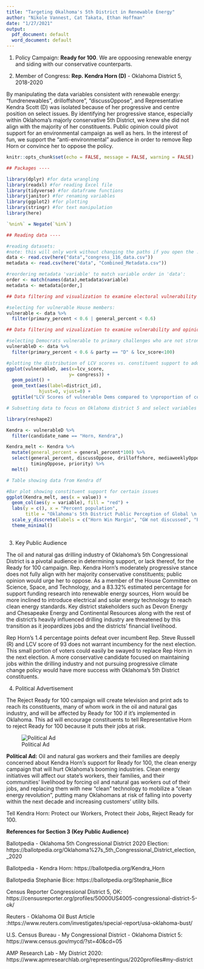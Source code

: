 ```yaml
---
title: "Targeting Okalhoma's 5th District in Renewable Energy"
author: "Nikole Vannest, Cat Takata, Ethan Hoffman"
date: "1/27/2021"
output:
  pdf_document: default
  word_document: default
---
```



1. Policy Campaign: **Ready for 100**. We are oppoosing renewable energy and siding with our conservative counterparts. 



2. Member of Congress: **Rep. Kendra Horn (D)** - Oklahoma District 5, 2018-2020

By manipulating the data variables consistent with renewable energy: "fundrenewables", drilloffshore", "discussOppose", and  Representative Kendra Scott (D) was isolated because of her progressive and centre position on select issues. By identifying her progressive stance, especially within Oklahoma's majorly conservative 5th District, we knew she did not align with the majority of her constituents. Public opinion could pivot support for an environmental campaign as well as hers. In the interest of fun, we support the "anti-environmental" audience in order to remove Rep Horn or convince her to oppose the policy.  


```r
knitr::opts_chunk$set(echo = FALSE, message = FALSE, warning = FALSE)

## Packages ----

library(dplyr) #for data wrangling
library(readxl) #for reading Excel file
library(tidyverse) #for dataframe functions
library(janitor) #for renaming variables
library(ggplot2) #for plotting
library(stringr) #for text manipulation
library(here)

`%nin%` = Negate(`%in%`)

## Reading data ----

#reading datasets:
#note: this will only work without changing the paths if you open the .Rproj file
data <- read.csv(here("data","congress_116_data.csv"))
metadata <- read.csv(here("data", "Combined_Metadata.csv"))
```

```r
#reordering metadata 'variable' to match variable order in 'data':
order <- match(names(data),metadata$variable)
metadata <- metadata[order,]

## Data filtering and visualization to examine electoral vulnerability ----

#selecting for vulnerable House members:
vulnerable <- data %>%
  filter(primary_percent < 0.6 | general_percent < 0.6)
```

```r
## Data filtering and vizualization to examine vulnerability and opinion ----

#selecting Democrats vulnerable to primary challenges who are not strongest possible environmentalists:
vulnerableD <- data %>%
  filter(primary_percent < 0.6 & party == "D" & lcv_score<100)

#plotting the distribution of LCV scores vs. constituent support to address climate:
ggplot(vulnerableD, aes(x=lcv_score, 
                       y= congress)) + 
  geom_point() +
  geom_text(aes(label=district_id),
            hjust=0, vjust=0) +
  ggtitle("LCV Scores of vulnerable Dems compared to \nproportion of constituents that want more action from Congress")


```

```r
# Subsetting data to focus on Oklahoma district 5 and select variables

library(reshape2)

Kendra <- vulnerableD %>% 
  filter(candidate_name == "Horn, Kendra",)

Kendra_melt <- Kendra %>% 
  mutate(general_percent = general_percent*100) %>% 
  select(general_percent, discussOppose, drilloffshore, mediaweeklyOppose, 
         timingOppose, priority) %>% 
  melt()

# Table showing data from Kendra df

#Bar plot showing constituent support for certain issues
ggplot(Kendra_melt, aes(x = value)) + 
  geom_col(aes(y = variable), fill = "red") +
  labs(y = c(), x = "Percent population",
       title = "Oklahoma's 5th District Public Perception of Global \n Warming as a Threat") +
  scale_y_discrete(labels = c("Horn Win Margin", "GW not discussed", "Pro Offshore Drilling", "Lack of Media Attention", "Poor Timing", "Global Warming Important")) +
  theme_minimal()
  

```


3. Key Public Audience

The oil and natural gas drilling industry of Oklahoma’s 5th Congressional District is a pivotal audience in determining support, or lack thereof, for the Ready for 100 campaign. Rep. Kendra Horn’s moderately progressive stance does not fully align with her majority conservative constituents; public opinion would urge her to oppose. As a member of the House Committee on Science, Space, and Technology, and a 83.32% estimated percentage for support funding research into renewable energy sources, Horn would be more inclined to introduce electrical and solar energy technology to reach clean energy standards. Key district stakeholders such as Devon Energy and Chesapeake Energy and Continental Resources along with the rest of the district’s heavily influenced drilling industry are threatened by this transition as it jeopardizes jobs and the districts’ financial livelihood. 

Rep Horn’s 1.4 percentage points defeat over incumbent Rep. Steve Russell (R) and LCV score of 93 does not warrant incumbency for the next election. This small portion of voters could easily be swayed to replace Rep Horn in the next election. A more conservative candidate focused on maintaining jobs within the drilling industry and not pursuing progressive climate change policy would have more success with Oklahoma’s 5th District constituents. 


4. Political Advertisement

The Reject Ready for 100 campaign will create television and print ads to reach its constituents, many of whom work in the oil and natural gas industry, and will be affected by Ready for 100 if it's implemented in Oklahoma. This ad will encourage constituents to tell Representative Horn to reject Ready for 100 because it puts their jobs at risk.

![Political Ad](data/ESM241_a42.png)

**Political Ad:**
Oil and natural gas workers and their families are deeply concerned about Kendra Horn's support for Ready for 100, the clean energy campaign that will hurt Oklahoma's booming industries. Clean energy initiatives will affect our state's workers, their families, and their communities' livelihood by forcing oil and natural gas workers out of their jobs, and replacing them with new "clean" technology to mobilize a "clean energy revolution", putting many Oklahomans at risk of falling into poverty within the next decade and increasing customers' utility bills.

Tell Kendra Horn: Protect our Workers, Protect their Jobs, Reject Ready for 100.



**References for Section 3 (Key Public Audience)**

Ballotpedia - Oklahoma 5th Congressional District 2020 Election: https://ballotpedia.org/Oklahoma%27s_5th_Congressional_District_election,_2020

Ballotpedia - Kendra Horn: https://ballotpedia.org/Kendra_Horn

Ballotpedia Stephanie Bice: https://ballotpedia.org/Stephanie_Bice

Census Reporter Congressional District 5, OK: https://censusreporter.org/profiles/50000US4005-congressional-district-5-ok/

Reuters - Oklahoma Oil Bust Article :https://www.reuters.com/investigates/special-report/usa-oklahoma-bust/

U.S. Census Bureau - My Congressional District - Oklahoma District 5: https://www.census.gov/mycd/?st=40&cd=05

AMP Research Lab - My District 2020: https://www.apmresearchlab.org/representingus/2020profiles#my-district